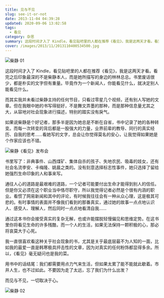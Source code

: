 ```yaml
---
title: 见与不见
slug: see-it-or-not
date: 2013-11-04 04:39:28
updated: 2020-09-06 13:02:58
tags:
  - 看见
category: 杂思
summary: 这段时间才入了 Kindle，看见贴吧里的人都在推荐《看见》，我是这两天才看。看完之后印象最深的不是柴静本人，而是她所描写的身边的林林总总。
cover: /images/2013/11/2013110400534500.jpg
---
```


![柴静 01](/images/2013/11/2013110400564500.jpg)

<MusicPlayer netease={1808104552} />

这段时间才入了 Kindle，看见贴吧里的人都在推荐《看见》，我是这两天才看。看完之后印象最深的不是柴静本人，而是她所描写的身边的林林总总。书里废话很少，都是朴实的文字但有重量。毕竟作为一个新闻人，你能看见什么，就决定别人能看见什么。

而其实我并未看过柴静主持的任何节目，只看过零星几个视频，还有别人写她的文章。但在我眼中她的书写得挺好，不是舞文弄墨的那种，而是那种信息量尤其之大，从容地对社会现象进行描述，特别的踏实没有戾气。

如果说柴静是个好记者，那多半是因为她总是不断在自省，书中记录了她的各种转变。而每一次转变的背后都是一股强大的力量，业界前辈的教导、同行的真实经历、自我的思考……看她写的文字，总会让你觉得莫名的安心，让我觉得如果她是个作家应该也不错。

![柴静《看见》发布会](/images/2013/11/2013110400595700.jpg)

书里写了：非典事件、山西煤矿、集体自杀的孩子、失地农民、吸毒的妓女，还有社会名流李安、卡梅隆、姚晨之类的。没有刻意选择标志性事件，她只选择了留给她强烈生命印象的人和事来写。

通往人心的道路是最艰难的道路，一个记者可能要付出生命才能得到别人的信任。但是你又必须在这个职业当中恪尽职守，所以我觉得记者必然是个很有内涵的职业。看惯了网易新闻和其中的评论，有时候我往往会有一种从众心理，这是极其可悲的。有时事情的表面并不像我们看到的那番真实，通过她的故事一点点地认识人、感受人、理解人，然后同时一点点地看清自我……

通过这本书你会接受真实的复杂无解，也或许能摆脱轻慢偏见和思维定势。在这书里你将看见生命的许多残酷，而一个人的生活，如果无法保持一颗积极的心，那必将哀莫大于心死。

我一直很喜欢看这种关乎社会现象的书，尤其是关乎最底层最不为人知的一面，比如我的最爱一直是韩寒极具抨击性的文章，因为对真实的任何粉饰都显得多余。所以，《看见》毫无疑问也是我的菜。

用书中的话结尾：我们都需要用点力气来生活，但如果太累了能不能就此歇着。市井人生，也不过如此。不要因为走了太远，忘了我们为什么出发？

而见与不见，一切取决于心。

![柴静 02](/images/2013/11/2013110400564800.jpg)
